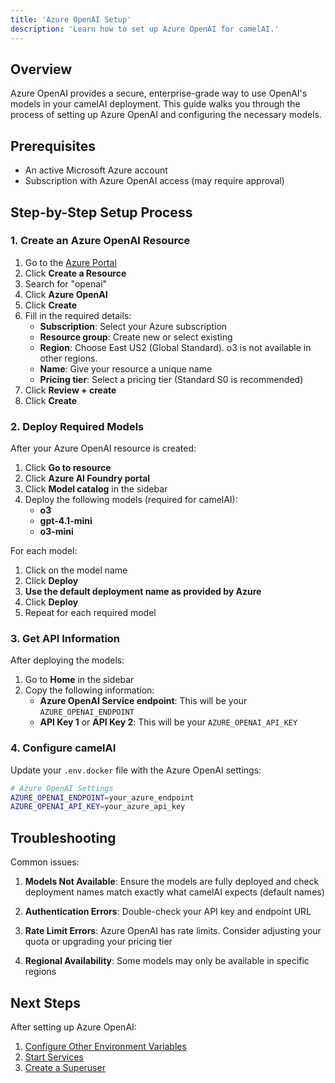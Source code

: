 ```yaml
---
title: 'Azure OpenAI Setup'
description: 'Learn how to set up Azure OpenAI for camelAI.'
---
```


## Overview

Azure OpenAI provides a secure, enterprise-grade way to use OpenAI's models in your camelAI deployment. This guide walks you through the process of setting up Azure OpenAI and configuring the necessary models.

## Prerequisites

- An active Microsoft Azure account
- Subscription with Azure OpenAI access (may require approval)

## Step-by-Step Setup Process

### 1. Create an Azure OpenAI Resource

1. Go to the [Azure Portal](https://portal.azure.com/)
2. Click **Create a Resource**
3. Search for "openai"
4. Click **Azure OpenAI**
5. Click **Create**
6. Fill in the required details:
   - **Subscription**: Select your Azure subscription
   - **Resource group**: Create new or select existing
   - **Region**: Choose East US2 (Global Standard). o3 is not available in other regions.
   - **Name**: Give your resource a unique name
   - **Pricing tier**: Select a pricing tier (Standard S0 is recommended)
7. Click **Review + create**
8. Click **Create**

### 2. Deploy Required Models

After your Azure OpenAI resource is created:

1. Click **Go to resource**
2. Click **Azure AI Foundry portal**
3. Click **Model catalog** in the sidebar
4. Deploy the following models (required for camelAI):
   - **o3**
   - **gpt-4.1-mini**
   - **o3-mini**

For each model:
1. Click on the model name
2. Click **Deploy**
3. **Use the default deployment name as provided by Azure**
4. Click **Deploy**
5. Repeat for each required model

### 3. Get API Information

After deploying the models:

1. Go to **Home** in the sidebar
2. Copy the following information:
   - **Azure OpenAI Service endpoint**: This will be your `AZURE_OPENAI_ENDPOINT`
   - **API Key 1** or **API Key 2**: This will be your `AZURE_OPENAI_API_KEY`

### 4. Configure camelAI

Update your `.env.docker` file with the Azure OpenAI settings:

```bash
# Azure OpenAI Settings
AZURE_OPENAI_ENDPOINT=your_azure_endpoint
AZURE_OPENAI_API_KEY=your_azure_api_key
```

## Troubleshooting

Common issues:

1. **Models Not Available**: Ensure the models are fully deployed and check deployment names match exactly what camelAI expects (default names)

2. **Authentication Errors**: Double-check your API key and endpoint URL

3. **Rate Limit Errors**: Azure OpenAI has rate limits. Consider adjusting your quota or upgrading your pricing tier

4. **Regional Availability**: Some models may only be available in specific regions

## Next Steps

After setting up Azure OpenAI:

1. [Configure Other Environment Variables](/installation/environment-variables)
2. [Start Services](/installation/docker-compose)
3. [Create a Superuser](/installation/creating-superuser) 